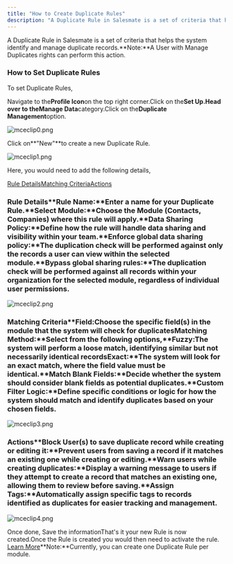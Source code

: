 ```yaml
---
title: "How to Create Duplicate Rules"
description: "A Duplicate Rule in Salesmate is a set of criteria that helps the system identify and manage duplicate records.**Note:**A User with Manage Duplicates"
---
```


A Duplicate Rule in Salesmate is a set of criteria that helps the system identify and manage duplicate records.**Note:**A User with Manage Duplicates rights can perform this action.

### How to Set Duplicate Rules

To set Duplicate Rules,

Navigate to the**Profile Icon**on the top right corner.Click on the**Set Up.**Head over to the**Manage Data**category.Click on the**Duplicate Management**option.

![mceclip0.png](./images/mceclip0.png)

Click on**"New"**to create a new Duplicate Rule.

![mceclip1.png](./images/mceclip1.png)

Here, you would need to add the following details,

[Rule Details](https://support.salesmate.io/hc/en-us/articles/35708698771993-How-to-Create-Duplicate-Rules#h_01J6XW49MY53GFAXRAAW8YNN3D)[Matching Criteria](https://support.salesmate.io/hc/en-us/articles/35708698771993-How-to-Create-Duplicate-Rules#h_01J6XX0KJFJR4N7X0RQZVCW8SV)[Actions](https://support.salesmate.io/hc/en-us/articles/35708698771993-How-to-Create-Duplicate-Rules#h_01J6XXN9DYF4270BFYK2W7ZZFR)

### Rule Details**Rule Name:**Enter a name for your Duplicate Rule.**Select Module:**Choose the Module (Contacts, Companies) where this rule will apply.**Data Sharing Policy:**Define how the rule will handle data sharing and visibility within your team.**Enforce global data sharing policy:**The duplication check will be performed against only the records a user can view within the selected module.**Bypass global sharing rules:**The duplication check will be performed against all records within your organization for the selected module, regardless of individual user permissions.

![mceclip2.png](./images/mceclip2.png)

### Matching Criteria**Field:**Choose the specific field(s) in the module that the system will check for duplicates**Matching Method:**Select from the following options,**Fuzzy:**The system will perform a loose match, identifying similar but not necessarily identical records**Exact:**The system will look for an exact match, where the field value must be identical.**Match Blank Fields:**Decide whether the system should consider blank fields as potential duplicates.**Custom Filter Logic:**Define specific conditions or logic for how the system should match and identify duplicates based on your chosen fields.

![mceclip3.png](./images/mceclip3.png)

### Actions**Block User(s) to save duplicate record while creating or editing it:**Prevent users from saving a record if it matches an existing one while creating or editing.**Warn users while creating duplicates:**Display a warning message to users if they attempt to create a record that matches an existing one, allowing them to review before saving.**Assign Tags:**Automatically assign specific tags to records identified as duplicates for easier tracking and management.

![mceclip4.png](./images/mceclip4.png)

Once done, Save the informationThat's it your new Rule is now created.Once the Rule is created you would then need to activate the rule. [Learn More](https://support.salesmate.io/hc/en-us/articles/35709053685401)**Note:**Currently, you can create one Duplicate Rule per module.
